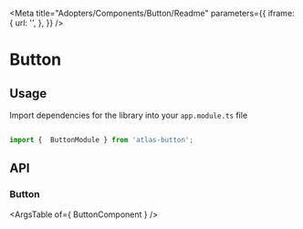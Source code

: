 

<Meta title="Adopters/Components/Button/Readme" 
parameters={{
    iframe: {
      url: '',
    },
  }}
/>

# Button



## Usage

Import dependencies for the library into your ```app.module.ts``` file

```ts

import {  ButtonModule } from 'atlas-button';

```

## API

### Button

<ArgsTable of={ ButtonComponent } />